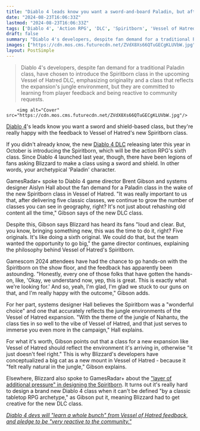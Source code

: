 ```yaml
---
title: "Diablo 4 leads know you want a sword-and-board Paladin, but after 5 classic classes they wanted to go big on something new: 'It's not just about rehashing old content'"
date: "2024-08-23T16:06:33Z"
lastmod: "2024-08-23T16:06:33Z"
tags: ['Diablo 4', 'Action RPG', 'DLC', 'Spiritborn', 'Vessel of Hatred', 'Gamescom 2024']
draft: false
summary: "Diablo 4's developers, despite fan demand for a traditional Paladin class, have chosen to introduce the Spiritborn class in the upcoming Vessel of Hatred DLC, emphasizing originality and a class that reflects the expansion's jungle environment, but they are committed to learning from player feedback and being reactive to community requests."
images: ["https://cdn.mos.cms.futurecdn.net/ZVdX8Xs66QTuGECgKLUVbW.jpg"]
layout: PostSimple
---
```

> Diablo 4's developers, despite fan demand for a traditional Paladin class, have chosen to introduce the Spiritborn class in the upcoming Vessel of Hatred DLC, emphasizing originality and a class that reflects the expansion's jungle environment, but they are committed to learning from player feedback and being reactive to community requests.


        <img alt="Cover" src="https://cdn.mos.cms.futurecdn.net/ZVdX8Xs66QTuGECgKLUVbW.jpg"/>
        
[Diablo 4](https://www.gamesradar.com/diablo-4-guide/)'s leads know you want a sword and shield-based class, but they're really happy with the feedback to Vessel of Hatred's new Spiritborn class.

If you didn't already know, the new [Diablo 4 DLC](https://www.gamesradar.com/diablo-4-dlc/) releasing later this year in October is introducing the Spiritborn, which will be the action RPG's sixth class. Since Diablo 4 launched last year, though, there have been legions of fans asking Blizzard to make a class using a sword and shield. In other words, your archetypical 'Paladin' character.

GamesRadar+ spoke to Diablo 4 game director Brent Gibson and systems designer Aislyn Hall about the fan demand for a Paladin class in the wake of the new Spiritborn class in Vessel of Hatred. "It was really important to us that, after delivering five classic classes, we continue to grow the number of classes you can see in geography, right? It's not just about rehashing old content all the time," Gibson says of the new DLC class. 

Despite this, Gibson says Blizzard has heard its fans "loud and clear. But, you know, bringing something new, this was the time to do it, right? Five originals. It's like doing a sixth original. We could do that, but the team wanted the opportunity to go big," the game director continues, explaining the philosophy behind Vessel of Hatred's Spiritborn. 

Gamescom 2024 attendees have had the chance to go hands-on with the Spiritborn on the show floor, and the feedback has apparently been astounding. "Honestly, every one of those folks that have gotten the hands-on, like, 'Okay, we understand now, yep, this is great. This is exactly what we're looking for.' And so, yeah, I'm glad, I'm glad we stuck to our guns on that, and I'm really happy with the outcome," Gibson adds.

For her part, systems designer Hall believes the Spiritborn was a "wonderful choice" and one that accurately reflects the jungle environments of the Vessel of Hatred expansion. "With the theme of the jungle of Nahantu, the class ties in so well to the vibe of Vessel of Hatred, and that just serves to immerse you even more in the campaign," Hall explains.

For what it's worth, Gibson points out that a class for a new expansion like Vessel of Hatred should reflect the environment it's arriving in, otherwise "it just doesn't feel right." This is why Blizzard's developers have conceptualized a big cat as a new mount in Vessel of Hatred - because it "felt really natural in the jungle," Gibson explains.

Elsewhere, Blizzard also spoke to GamesRadar+ about the ["layer of additional pressure" in designing the Spiritborn](https://www.gamesradar.com/games/diablo/blizzard-says-the-new-diablo-4-class-cant-be-defined-by-a-classic-tabletop-rpg-archetype-and-that-means-there-was-a-layer-of-additional-pressure-to-its-development/). It turns out it's really hard to design a brand new Diablo 4 class when it can't be defined "by a classic tabletop RPG archetype," as Gibson put it, meaning Blizzard had to get creative for the new DLC class.

[<em>Diablo 4 devs will "learn a whole bunch" from Vessel of Hatred feedback, and pledge to be "very reactive to the community."</em>](https://www.gamesradar.com/games/diablo/diablo-4-devs-will-learn-a-whole-bunch-from-vessel-of-hatred-feedback-and-pledge-to-be-very-reactive-to-the-community/)
        